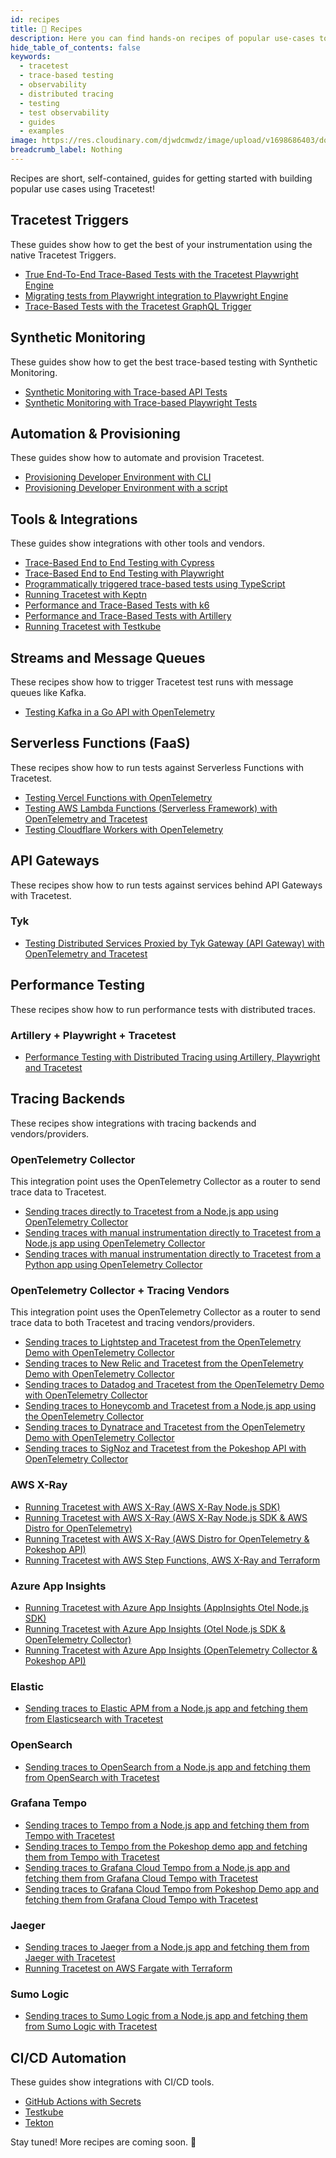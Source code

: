 ```yaml
---
id: recipes
title: 🍱 Recipes
description: Here you can find hands-on recipes of popular use-cases to get started with Tracetest.
hide_table_of_contents: false
keywords:
  - tracetest
  - trace-based testing
  - observability
  - distributed tracing
  - testing
  - test observability
  - guides
  - examples
image: https://res.cloudinary.com/djwdcmwdz/image/upload/v1698686403/docs/Blog_Thumbnail_14_rsvkmo.jpg
breadcrumb_label: Nothing
---
```


Recipes are short, self-contained, guides for getting started with building popular use cases using Tracetest!

## Tracetest Triggers

These guides show how to get the best of your instrumentation using the native Tracetest Triggers.

- [True End-To-End Trace-Based Tests with the Tracetest Playwright Engine](/examples-tutorials/recipes/running-tests-with-tracetest-playwright-engine)
- [Migrating tests from Playwright integration to Playwright Engine
](/examples-tutorials/recipes/migrating-tests-from-playwright-integration-to-playwright-engine)
- [Trace-Based Tests with the Tracetest GraphQL Trigger](/examples-tutorials/recipes/running-tests-with-tracetest-graphql-pokeshop)

## Synthetic Monitoring

These guides show how to get the best trace-based testing with Synthetic Monitoring.

- [Synthetic Monitoring with Trace-based API Tests](/examples-tutorials/recipes/synthetic-monitoring-trace-based-api-tests)
- [Synthetic Monitoring with Trace-based Playwright Tests](/examples-tutorials/recipes/synthetic-monitoring-trace-based-playwright-tests)

## Automation & Provisioning

These guides show how to automate and provision Tracetest.

- [Provisioning Developer Environment with CLI](/examples-tutorials/recipes/provisioning-developer-environment-cli)
- [Provisioning Developer Environment with a script](/examples-tutorials/recipes/provisioning-developer-environment-script)

## Tools & Integrations

These guides show integrations with other tools and vendors.

- [Trace-Based End to End Testing with Cypress](/tools-and-integrations/cypress)
- [Trace-Based End to End Testing with Playwright](/tools-and-integrations/playwright)
- [Programmatically triggered trace-based tests using TypeScript](/tools-and-integrations/typescript)
- [Running Tracetest with Keptn](/tools-and-integrations/keptn)
- [Performance and Trace-Based Tests with k6](/tools-and-integrations/k6)
- [Performance and Trace-Based Tests with Artillery](/tools-and-integrations/artillery-plugin)
- [Running Tracetest with Testkube](/tools-and-integrations/testkube)

## Streams and Message Queues

These recipes show how to trigger Tracetest test runs with message queues like Kafka.

- [Testing Kafka in a Go API with OpenTelemetry](/examples-tutorials/recipes/testing-kafka-go-api-with-opentelemetry-tracetest)

## Serverless Functions (FaaS)

These recipes show how to run tests against Serverless Functions with Tracetest.

- [Testing Vercel Functions with OpenTelemetry](/examples-tutorials/recipes/testing-vercel-functions-with-opentelemetry-tracetest)
- [Testing AWS Lambda Functions (Serverless Framework) with OpenTelemetry and Tracetest](/examples-tutorials/recipes/testing-lambda-functions-with-opentelemetry-tracetest)
- [Testing Cloudflare Workers with OpenTelemetry](/examples-tutorials/recipes/testing-cloudflare-workers-with-opentelemetry-tracetest)

## API Gateways

These recipes show how to run tests against services behind API Gateways with Tracetest.

### Tyk

- [Testing Distributed Services Proxied by Tyk Gateway (API Gateway) with OpenTelemetry and Tracetest](/examples-tutorials/recipes/testing-distributed-services-with-tyk-opentelemetry-tracetest)

## Performance Testing

These recipes show how to run performance tests with distributed traces.

### Artillery + Playwright + Tracetest

- [Performance Testing with Distributed Tracing using Artillery, Playwright and Tracetest](/examples-tutorials/recipes/running-playwright-performance-tests-with-artillery-and-tracetest)

## Tracing Backends

These recipes show integrations with tracing backends and vendors/providers.

### OpenTelemetry Collector

This integration point uses the OpenTelemetry Collector as a router to send trace data to Tracetest.

- [Sending traces directly to Tracetest from a Node.js app using OpenTelemetry Collector](/examples-tutorials/recipes/running-tracetest-without-a-trace-data-store)
- [Sending traces with manual instrumentation directly to Tracetest from a Node.js app using OpenTelemetry Collector](/examples-tutorials/recipes/running-tracetest-without-a-trace-data-store-with-manual-instrumentation)
- [Sending traces with manual instrumentation directly to Tracetest from a Python app using OpenTelemetry Collector](/examples-tutorials/recipes/running-python-app-with-opentelemetry-collector-and-tracetest)

### OpenTelemetry Collector + Tracing Vendors

This integration point uses the OpenTelemetry Collector as a router to send trace data to both Tracetest and tracing vendors/providers.

- [Sending traces to Lightstep and Tracetest from the OpenTelemetry Demo with OpenTelemetry Collector](/examples-tutorials/recipes/running-tracetest-with-lightstep)
- [Sending traces to New Relic and Tracetest from the OpenTelemetry Demo with OpenTelemetry Collector](/examples-tutorials/recipes/running-tracetest-with-new-relic)
- [Sending traces to Datadog and Tracetest from the OpenTelemetry Demo with OpenTelemetry Collector](/examples-tutorials/recipes/running-tracetest-with-datadog)
- [Sending traces to Honeycomb and Tracetest from a Node.js app using the OpenTelemetry Collector](/examples-tutorials/recipes/running-tracetest-with-honeycomb)
- [Sending traces to Dynatrace and Tracetest from the OpenTelemetry Demo with OpenTelemetry Collector](/examples-tutorials/recipes/running-tracetest-with-dynatrace)
- [Sending traces to SigNoz and Tracetest from the Pokeshop API with OpenTelemetry Collector](/examples-tutorials/recipes/running-tracetest-with-signoz-pokeshop)

### AWS X-Ray

- [Running Tracetest with AWS X-Ray (AWS X-Ray Node.js SDK)](/examples-tutorials/recipes/running-tracetest-with-aws-x-ray)
- [Running Tracetest with AWS X-Ray (AWS X-Ray Node.js SDK & AWS Distro for OpenTelemetry)](/examples-tutorials/recipes/running-tracetest-with-aws-x-ray-adot)
- [Running Tracetest with AWS X-Ray (AWS Distro for OpenTelemetry & Pokeshop API)](/examples-tutorials/recipes/running-tracetest-with-aws-x-ray-pokeshop)
- [Running Tracetest with AWS Step Functions, AWS X-Ray and Terraform](/examples-tutorials/recipes/running-tracetest-with-step-functions-terraform)

### Azure App Insights

- [Running Tracetest with Azure App Insights (AppInsights Otel Node.js SDK)](/examples-tutorials/recipes/running-tracetest-with-azure-app-insights)
- [Running Tracetest with Azure App Insights (Otel Node.js SDK & OpenTelemetry Collector)](/examples-tutorials/recipes/running-tracetest-with-azure-app-insights-collector)
- [Running Tracetest with Azure App Insights (OpenTelemetry Collector & Pokeshop API)](/examples-tutorials/recipes/running-tracetest-with-azure-app-insights-pokeshop)

### Elastic

- [Sending traces to Elastic APM from a Node.js app and fetching them from Elasticsearch with Tracetest](/examples-tutorials/recipes/running-tracetest-with-elasticapm)

### OpenSearch

- [Sending traces to OpenSearch from a Node.js app and fetching them from OpenSearch with Tracetest](/examples-tutorials/recipes/running-tracetest-with-opensearch)

### Grafana Tempo

- [Sending traces to Tempo from a Node.js app and fetching them from Tempo with Tracetest](/examples-tutorials/recipes/running-tracetest-with-tempo)
- [Sending traces to Tempo from the Pokeshop demo app and fetching them from Tempo with Tracetest](/examples-tutorials/recipes/running-tracetest-with-grafana-tempo-pokeshop)
- [Sending traces to Grafana Cloud Tempo from a Node.js app and fetching them from Grafana Cloud Tempo with Tracetest](/examples-tutorials/recipes/running-tracetest-with-grafana-cloud-tempo)
- [Sending traces to Grafana Cloud Tempo from Pokeshop Demo app and fetching them from Grafana Cloud Tempo with Tracetest](/examples-tutorials/recipes/running-tracetest-with-grafana-cloud-tempo-pokeshop)

### Jaeger

- [Sending traces to Jaeger from a Node.js app and fetching them from Jaeger with Tracetest](/examples-tutorials/recipes/running-tracetest-with-jaeger)
- [Running Tracetest on AWS Fargate with Terraform](/examples-tutorials/recipes/running-tracetest-with-aws-terraform)

### Sumo Logic

- [Sending traces to Sumo Logic from a Node.js app and fetching them from Sumo Logic with Tracetest](/examples-tutorials/recipes/running-tracetest-with-sumologic)

## CI/CD Automation

These guides show integrations with CI/CD tools.

- [GitHub Actions with Secrets](/ci-cd-automation/github-actions-pipeline-with-secrets)
- [Testkube](/ci-cd-automation/testkube-pipeline)
- [Tekton](/ci-cd-automation/tekton-pipeline)

Stay tuned! More recipes are coming soon. 🚀
